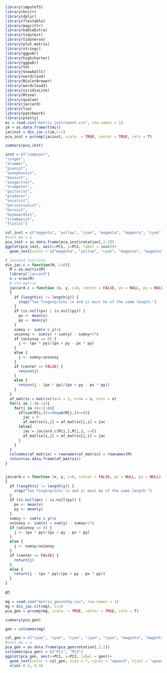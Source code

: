 ```r
library(imputeTS)
library(knitr)
library(dplyr)
library(flextable)
library(magrittr)
library(kableExtra)
library(tidytext)
library(tidyverse)
library(plot.matrix)
library(stringr)
library(ggpubr)
library(highcharter)
library(ggpubr)
library(tm)
library(SnowballC)
library(wordcloud)
library(RColorBrewer)
library(wordcloud2)
library(viridisLite)
library(Rtsne)
library(qvalue)
library(jaccard)
library(lsa)
library(patchwork)
library(plotly)
mi = read.csv("matrix_instrument.csv", row.names = 1)
im = as.data.frame(t(mi))
jacinst = dis_jac.c(im,C=1)
pca_inst = prcomp(jacinst, scale. = TRUE, center = TRUE, retx = T)
```

```r
summary(pca_inst)
```

```r

inst = c("composer",
"singer",
"drummer",
"pianist",
"saxophonist",
"bassist",
"songwriter",
"trumpeter",
"guitarist",
"producer",
"vocalist",
"percussionist",
"hornist",
"keyboardist",
"trombonist",
"flutist")

col_inst = c("magenta", "yellow", "cyan", "magenta", "magenta", "cyan", "yellow", "magenta", "yellow", "yellow", "yellow", "cyan", "magenta", "cyan", "magenta", "magenta")
#inst_ma = w
pca_inst = as.data.frame(pca_inst$rotation[,1:2])
ggplot(pca_inst, aes(x=PC1, y=PC2, label = inst))+
  geom_text(color = c("magenta", "yellow", "cyan", "magenta", "magenta", "cyan", "yellow", "magenta", "yellow", "yellow", "yellow", "cyan", "magenta", "cyan", "magenta", "magenta"), size = 7, vjust = "inward", hjust = "inward")
```

```r
# Jaccard function
dis_jac.c = function(M, C=0){
  M = as.matrix(M)
  library("jaccard")
  n = nrow(M)
  # n*n matrix
  jaccard.c = function (x, y, c=0, center = FALSE, px = NULL, py = NULL) 
  {
    if (length(x) != length(y)) {
      stop("Two fingerprints (x and y) must be of the same length.")
    }
    if (is.null(px) | is.null(py)) {
      px <- mean(x)
      py <- mean(y)
    }
    sumxy <- sum(x & y)+c
    unionxy <- sum(x) + sum(y) - sumxy+2*c
    if (unionxy == 0) {
      j <- (px * py)/(px + py - px * py)
    }
    else {
      j <- sumxy/unionxy
    }
    if (center == FALSE) {
      return(j)
    }
    else {
      return(j - (px * py)/(px + py - px * py))
    }
  }
  af_matrix = matrix(data = 1, nrow = n, ncol = n)
  for(i in 1:(n-1)){
    for(j in (i+1):n){
      if(sum(M[i,])==0&sum(M[j,])==0){
        jac = 0
        af_matrix[i,j] = af_matrix[j,i] = jac
      }else{
        jac = jaccard.c(M[i,],M[j,], c=C)
        af_matrix[i,j] = af_matrix[j,i] = jac
      }
    }
  }
  colnames(af_matrix) = rownames(af_matrix) = rownames(M)
  return(as.data.frame(af_matrix))
}


jaccard.c = function (x, y, c=0, center = FALSE, px = NULL, py = NULL) 
{
  if (length(x) != length(y)) {
    stop("Two fingerprints (x and y) must be of the same length.")
  }
  if (is.null(px) | is.null(py)) {
    px <- mean(x)
    py <- mean(y)
  }
  sumxy <- sum(x & y)+c
  unionxy <- sum(x) + sum(y) - sumxy+2*c
  if (unionxy == 0) {
    j <- (px * py)/(px + py - px * py)
  }
  else {
    j <- sumxy/unionxy
  }
  if (center == FALSE) {
    return(j)
  }
  else {
    return(j - (px * py)/(px + py - px * py))
  }
}
```


#1
```r
mg = read.csv("matrix_genre1hp.csv", row.names = 1)
mg = dis_jac.c(t(mg), C=1)
pca_gen = prcomp(mg, scale. = TRUE, center = TRUE, retx = T)

summary(pca_gen)

gen = colnames(mg)

col_gen = c("cyan", "cyan", "cyan", "cyan", "cyan", "magenta", "magenta", "yellow", "magenta", "yellow", "cyan", "yellow", "cyan", "yellow", "yellow", "yellow", "magenta", "cyan", "cyan", "magenta", "yellow")
#inst_ma = w
pca_gen = as.data.frame(pca_gen$rotation[,1:2])
colnames(pca_gen) = c("PC1", "PC2")
ggplot(pca_gen, aes(x=PC1, y=PC2, label = gen))+
  geom_text(color = col_gen, size = 7, vjust = "upward", hjust = "upward")+
  xlim(-0.5, 0.3)
```
